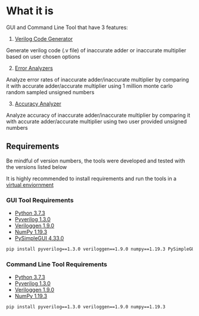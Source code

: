 
# What it is

GUI and Command Line Tool that have 3 features:

1. [Verilog Code Generator](/gui-tool/verilog-code-generator)

Generate verilog code (.v file) of inaccurate adder or inaccurate multiplier based on user chosen options

2. [Error Analyzers](/gui-tool/error-analysis)

Analyze error rates of inaccurate adder/inaccurate multiplier by comparing it with accurate adder/accurate multiplier using 1 million monte carlo random sampled unsigned numbers

3. [Accuracy Analyzer](/gui-tool/accuracy-analysis)

Analyze accuracy of inaccurate adder/inaccurate multiplier by comparing it with accurate adder/accurate multiplier using two user provided unsigned numbers

## Requirements

<Callout emoji="💡">
Be mindful of version numbers, the tools were developed and tested with the versions listed below

It is highly recommended to install requirements and run the tools in a [virtual enviornment](https://docs.python.org/3/tutorial/venv.html)

</Callout >

### GUI Tool Requirements

- [Python 3.7.3](https://www.python.org/downloads/release/python-373)
- [Pyverilog 1.3.0](https://github.com/PyHDI/Pyverilog)
- [Veriloggen 1.9.0](https://github.com/PyHDI/veriloggen)
- [NumPy 1.19.3](https://numpy.org)
- [PySimpleGUI 4.33.0](https://pysimplegui.readthedocs.io/en/latest)

```bash
pip install pyverilog==1.3.0 veriloggen==1.9.0 numpy==1.19.3 PySimpleGUI==4.33.0
```

### Command Line Tool Requirements

- [Python 3.7.3](https://www.python.org/downloads/release/python-373)
- [Pyverilog 1.3.0](https://github.com/PyHDI/Pyverilog)
- [Veriloggen 1.9.0](https://github.com/PyHDI/veriloggen)
- [NumPy 1.19.3](https://numpy.org)

```bash
pip install pyverilog==1.3.0 veriloggen==1.9.0 numpy==1.19.3
```
